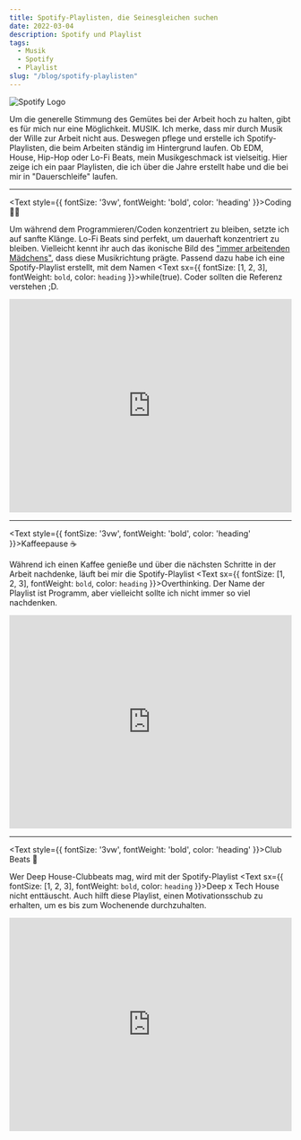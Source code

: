 ```yaml
---
title: Spotify-Playlisten, die Seinesgleichen suchen
date: 2022-03-04
description: Spotify und Playlist
tags:
  - Musik
  - Spotify
  - Playlist
slug: "/blog/spotify-playlisten"
---
```


![Spotify Logo](./spotify-logo.png)

Um die generelle Stimmung des Gemütes bei der Arbeit hoch zu halten, gibt es für mich nur eine Möglichkeit. MUSIK.
Ich merke, dass mir durch Musik der Wille zur Arbeit nicht aus. Deswegen pflege und erstelle ich Spotify-Playlisten, die beim Arbeiten ständig im Hintergrund laufen.
Ob EDM, House, Hip-Hop oder Lo-Fi Beats, mein Musikgeschmack ist vielseitig.
Hier zeige ich ein paar Playlisten, die ich über die Jahre erstellt habe und die bei mir in "Dauerschleife" laufen.


---

<Text style={{ fontSize: '3vw', fontWeight: 'bold', color: 'heading' }}>Coding 👨‍💻</Text>

Um während dem Programmieren/Coden konzentriert zu bleiben, setzte ich auf sanfte Klänge. Lo-Fi Beats sind perfekt, um dauerhaft konzentriert zu bleiben.
Vielleicht kennt ihr auch das ikonische Bild des <a href="https://www.youtube.com/watch?v=lTRiuFIWV54" target="_blank">"immer arbeitenden Mädchens"</a>, dass diese Musikrichtung prägte. Passend dazu habe ich eine Spotify-Playlist erstellt,
mit dem Namen <Text sx={{ fontSize: [1, 2, 3], fontWeight: `bold`, color: `heading` }}>while(true)</Text>. Coder sollten die Referenz verstehen ;D.

<iframe style={{borderRadius: '12px'}}
src="https://open.spotify.com/embed/playlist/4gwSMPxoYHfpdyzH9xF4KZ?utm_source=generator"
width="100%" height="380" frameBorder="0"
allowfullscreen="" allow="autoplay; clipboard-write; encrypted-media;
fullscreen; picture-in-picture">
</iframe>

---

<Text style={{ fontSize: '3vw', fontWeight: 'bold', color: 'heading' }}>Kaffeepause ☕</Text>

Während ich einen Kaffee genieße und über die nächsten Schritte in der Arbeit nachdenke, läuft bei mir die Spotify-Playlist <Text sx={{ fontSize: [1, 2, 3], fontWeight: `bold`, color: `heading` }}>Overthinking</Text>.
Der Name der Playlist ist Programm, aber vielleicht sollte ich nicht immer so viel nachdenken.

<iframe style={{borderRadius: '12px'}}
src="https://open.spotify.com/embed/playlist/1fZOqF4IcPLSrprRIprTEp?utm_source=generator"
width="100%" height="380" frameBorder="0"
allowfullscreen="" allow="autoplay; clipboard-write; encrypted-media;
fullscreen; picture-in-picture">
</iframe>

---

<Text style={{ fontSize: '3vw', fontWeight: 'bold', color: 'heading' }}>Club Beats 🎵</Text>

Wer Deep House-Clubbeats mag, wird mit der Spotify-Playlist <Text sx={{ fontSize: [1, 2, 3], fontWeight: `bold`, color: `heading` }}>Deep x Tech House</Text> nicht enttäuscht.
Auch hilft diese Playlist, einen Motivationsschub zu erhalten, um es bis zum Wochenende durchzuhalten.

<iframe style={{borderRadius: '12px'}}
src="https://open.spotify.com/embed/playlist/1gRxQp9ZQghdQHzDH6F2pA?utm_source=generator"
width="100%" height="380" frameBorder="0"
allowfullscreen="" allow="autoplay; clipboard-write; encrypted-media;
fullscreen; picture-in-picture">
</iframe>